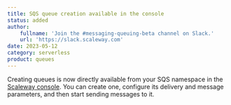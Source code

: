 ```yaml
---
title: SQS queue creation available in the console
status: added
author:
    fullname: 'Join the #messaging-queuing-beta channel on Slack.'
    url: 'https://slack.scaleway.com'
date: 2023-05-12
category: serverless
product: queues
---
```


Creating queues is now directly available from your SQS namespace in the [Scaleway console](https://account.scaleway.com/?service=elements). 
You can create one, configure its delivery and message parameters, and then start sending messages to it. 

